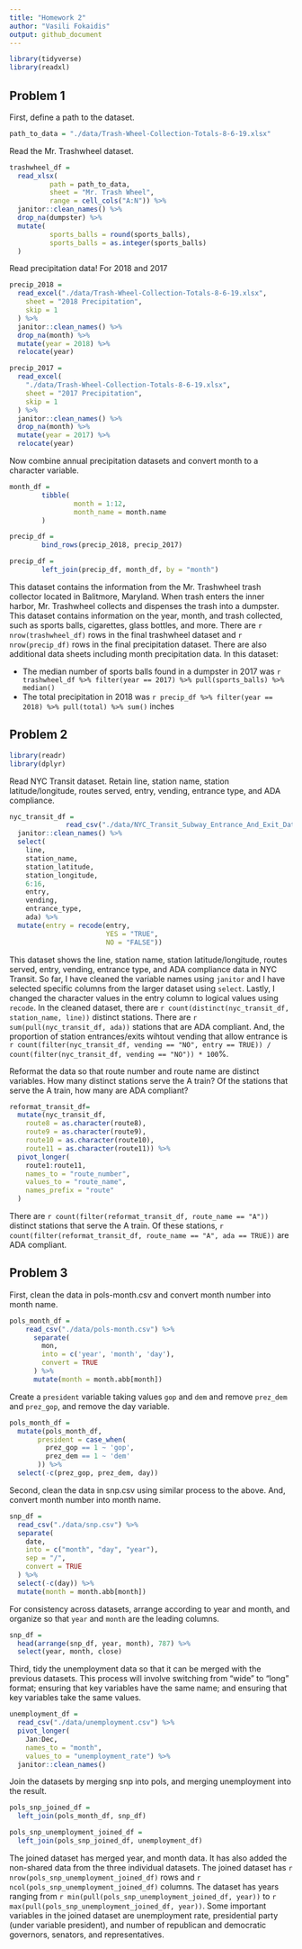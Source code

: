```yaml
---
title: "Homework 2"
author: "Vasili Fokaidis"
output: github_document
---
```


```r
library(tidyverse)
library(readxl)
```

## Problem 1

First, define a path to the dataset. 

```r
path_to_data = "./data/Trash-Wheel-Collection-Totals-8-6-19.xlsx"
```


Read the Mr. Trashwheel dataset.

```r
trashwheel_df =
  read_xlsx(
          path = path_to_data,
          sheet = "Mr. Trash Wheel",
          range = cell_cols("A:N")) %>%
  janitor::clean_names() %>%
  drop_na(dumpster) %>%
  mutate(
          sports_balls = round(sports_balls),
          sports_balls = as.integer(sports_balls)
  )
```

Read precipitation data! For 2018 and 2017

```r
precip_2018 =
  read_excel("./data/Trash-Wheel-Collection-Totals-8-6-19.xlsx",
    sheet = "2018 Precipitation",
    skip = 1
  ) %>%
  janitor::clean_names() %>%
  drop_na(month) %>%
  mutate(year = 2018) %>%
  relocate(year)

precip_2017 =
  read_excel(
    "./data/Trash-Wheel-Collection-Totals-8-6-19.xlsx",
    sheet = "2017 Precipitation",
    skip = 1
  ) %>%
  janitor::clean_names() %>%
  drop_na(month) %>%
  mutate(year = 2017) %>%
  relocate(year)
```


Now combine annual precipitation datasets and convert month to a character variable.

```r
month_df = 
        tibble(
                month = 1:12,
                month_name = month.name
        )

precip_df = 
        bind_rows(precip_2018, precip_2017)

precip_df =
        left_join(precip_df, month_df, by = "month")
```

This dataset contains the information from the Mr. Trashwheel trash collector located in Balitmore, Maryland. When trash enters the inner harbor, Mr. Trashwheel collects and dispenses the trash into a dumpster. This dataset contains information on the year, month, and trash collected, such as sports balls, cigarettes, glass bottles, and more. There are `r nrow(trashwheel_df)` rows in the final trashwheel dataset and `r nrow(precip_df)` rows in the final precipitation dataset. There are also additional data sheets including month precipitation data. In this dataset:

* The median number of sports balls found in a dumpster in 2017 was `r trashwheel_df %>% filter(year == 2017) %>% pull(sports_balls) %>% median()`
* The total precipitation in 2018 was `r precip_df %>% filter(year == 2018) %>% pull(total) %>% sum()` inches


## Problem 2

```r
library(readr)
library(dplyr)
```

Read NYC Transit dataset. Retain line, station name, station latitude/longitude, routes served, entry, vending, entrance type, and ADA compliance.

```r
nyc_transit_df =
              read_csv("./data/NYC_Transit_Subway_Entrance_And_Exit_Data.csv") %>%
  janitor::clean_names() %>%
  select(
    line, 
    station_name,
    station_latitude,
    station_longitude,
    6:16,
    entry,
    vending,
    entrance_type,
    ada) %>%
  mutate(entry = recode(entry,
                        YES = "TRUE",
                        NO = "FALSE")) 
```

This dataset shows the line, station name, station latitude/longitude, routes served, entry, vending, entrance type, and ADA compliance data in NYC Transit. So far, I have cleaned the variable names using `janitor` and I have selected specific columns from the larger dataset using `select`. Lastly, I changed the character values in the entry column to logical values using `recode`. In the cleaned dataset, there are `r count(distinct(nyc_transit_df, station_name, line))` distinct stations. There are `r sum(pull(nyc_transit_df, ada))` stations that are ADA compliant. And, the proportion of station entrances/exits wihtout vending that allow entrance is `r count(filter(nyc_transit_df, vending == "NO", entry == TRUE)) / count(filter(nyc_transit_df, vending == "NO")) * 100`%.



Reformat the data so that route number and route name are distinct variables. How many distinct stations serve the A train? Of the stations that serve the A train, how many are ADA compliant?

```r
reformat_transit_df=
  mutate(nyc_transit_df,
    route8 = as.character(route8),
    route9 = as.character(route9),
    route10 = as.character(route10),
    route11 = as.character(route11)) %>%
  pivot_longer(
    route1:route11,
    names_to = "route_number",
    values_to = "route_name",
    names_prefix = "route"
  )
```

There are `r count(filter(reformat_transit_df, route_name == "A"))` distinct stations that serve the A train. Of these stations, `r count(filter(reformat_transit_df, route_name == "A", ada == TRUE))` are ADA compliant.

## Problem 3

First, clean the data in pols-month.csv and convert month number into month name.

```r
pols_month_df =
    read_csv("./data/pols-month.csv") %>%
      separate(
        mon, 
        into = c('year', 'month', 'day'),
        convert = TRUE
      ) %>%
      mutate(month = month.abb[month])
```


Create a `president` variable taking values `gop` and `dem` and remove `prez_dem` and `prez_gop`, and remove the day variable.

```r
pols_month_df = 
  mutate(pols_month_df,
       president = case_when(
         prez_gop == 1 ~ 'gop',
         prez_dem == 1 ~ 'dem'
       )) %>%
  select(-c(prez_gop, prez_dem, day))
```


Second, clean the data in snp.csv using similar process to the above. And, convert month number into month name.

```r
snp_df = 
  read_csv("./data/snp.csv") %>%
  separate(
    date,
    into = c("month", "day", "year"),
    sep = "/",
    convert = TRUE
  ) %>%
  select(-c(day)) %>%
  mutate(month = month.abb[month])
```


For consistency across datasets, arrange according to year and month, and organize so that `year` and `month` are the leading columns.

```r
snp_df =
  head(arrange(snp_df, year, month), 787) %>%
  select(year, month, close)
```


Third, tidy the unemployment data so that it can be merged with the previous datasets. This process will involve switching from "wide" to "long" format; ensuring that key variables have the same name; and ensuring that key variables take the same values.

```r
unemployment_df =
  read_csv("./data/unemployment.csv") %>%
  pivot_longer(
    Jan:Dec,
    names_to = "month", 
    values_to = "unemployment_rate") %>%
  janitor::clean_names()
```


Join the datasets by merging snp into pols, and merging unemployment into the result.

```r
pols_snp_joined_df = 
  left_join(pols_month_df, snp_df)

pols_snp_unemployment_joined_df =
  left_join(pols_snp_joined_df, unemployment_df)
```

The joined dataset has merged year, and month data. It has also added the non-shared data from the three individual datasets. The joined dataset has `r nrow(pols_snp_unemployment_joined_df)` rows and `r ncol(pols_snp_unemployment_joined_df)` columns. The dataset has years ranging from `r min(pull(pols_snp_unemployment_joined_df, year))` to `r max(pull(pols_snp_unemployment_joined_df, year))`. Some important variables in the joined dataset are unemployment rate, presidential party (under variable president), and number of republican and democratic governors, senators, and representatives.